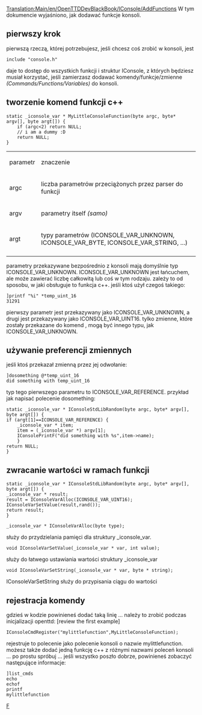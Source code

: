 [[Translation:Main/en/OpenTTDDevBlackBook/IConsole/AddFunctions]]
<!--{{en/DevDoc}}-->{{pl/Rozwój}}
W tym dokumencie wyjaśniono, jak dodawać funkcje konsoli.

==pierwszy krok==
pierwszą rzeczą, której potrzebujesz, jeśli chcesz coś zrobić w konsoli, jest
<pre>
include "console.h"
</pre>
daje to dostęp do wszystkich funkcji i struktur IConsole, z których będziesz musiał korzystać, jeśli zamierzasz dodawać komendy/funkcje/zmienne ''(Commands/Functions/Variables)'' do konsoli.

==tworzenie komend funkcji c++==
<pre>
static _iconsole_var * MyLittleConsoleFunction(byte argc, byte* argv[], byte argt[]) {
	if (argc<2) return NULL;
	// i am a dummy :D
	return NULL;
}
</pre>
{|
| parametr || znaczenie
|-
| argc || liczba parametrów przeciążonych przez parser do funkcji
|-
| argv || parametry itself ''(samo)''
|-
| argt || typy parametrów (ICONSOLE_VAR_UNKNOWN, ICONSOLE_VAR_BYTE, ICONSOLE_VAR_STRING, ...)
|-
|}
parametry przekazywane bezpośrednio z konsoli mają domyślnie typ ICONSOLE_VAR_UNKNOWN. ICONSOLE_VAR_UNKNOWN jest łańcuchem, ale może zawierać liczbę całkowitą lub coś w tym rodzaju. zależy to od sposobu, w jaki obsługuje to funkcja c++. jeśli ktoś użył czegoś takiego:
<pre>
]printf "%i" *temp_uint_16
31291
</pre>
pierwszy parametr jest przekazywany jako ICONSOLE_VAR_UNKNOWN, a drugi jest przekazywany jako ICONSOLE_VAR_UINT16. tylko zmienne, które zostały przekazane do komend , mogą być innego typu, jak ICONSOLE_VAR_UNKNOWN.

==używanie preferencji zmiennych==
jeśli ktoś przekazał zmienną przez jej odwołanie:
<pre>
]dosomething @*temp_uint_16
did something with temp_uint_16
</pre>
typ tego pierwszego parametru to ICONSOLE_VAR_REFERENCE.
przykład jak napisać polecenie dosomething:
<pre>
static _iconsole_var * IConsoleStdLibRandom(byte argc, byte* argv[], byte argt[]) {
if (argt[1]==ICONSOLE_VAR_REFERENCE) {
    _iconsole_var * item;
    item = (_iconsole_var *) argv[1];
    IConsolePrintF("did something with %s",item->name);
    }
return NULL;
}
</pre>

==zwracanie wartości w ramach funkcji==
<pre>
static _iconsole_var * IConsoleStdLibRandom(byte argc, byte* argv[], byte argt[]) {
_iconsole_var * result;
result = IConsoleVarAlloc(ICONSOLE_VAR_UINT16);
IConsoleVarSetValue(result,rand());
return result;
}
</pre>
<pre>_iconsole_var * IConsoleVarAlloc(byte type);</pre>
służy do przydzielania pamięci dla struktury _iconsole_var.
<pre>void IConsoleVarSetValue(_iconsole_var * var, int value);</pre>
służy do łatwego ustawiania wartości struktury _iconsole_var
<pre>void IConsoleVarSetString(_iconsole_var * var, byte * string);</pre>
IConsoleVarSetString służy do przypisania ciągu do wartości

==rejestracja komendy==
gdzieś w kodzie powinieneś dodać taką linię ... należy to zrobić podczas inicjalizacji openttd: [review the first example]
<pre>
IConsoleCmdRegister("mylittlefunction",MyLittleConsoleFunction);
</pre>
rejestruje to polecenie jako polecenie konsoli o nazwie mylittlefunction. możesz także dodać jedną funkcję c++ z różnymi nazwami poleceń konsoli ... po prostu spróbuj ...
jeśli wszystko poszło dobrze, powinieneś zobaczyć następujące informacje:
<pre>
]list_cmds
echo
echof
printf
mylittlefunction
</pre>

<!--[[Category:en/OpenTTDDevBlackBook|F]]--> [[Category:pl/OpenTTDDevBlackBook|F]]